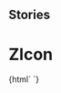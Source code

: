 
## Stories

<Meta title="Icons/ZIcon" component="z-icon" />

  # ZIcon

<Preview>
  <Story name="z-icon">
    {html`
      <z-icon
        name="${text('name', 'download')}"
        height="${number('height', '24')}"
        width="${number('width', '24')}"
      ></z-icon>`}
  </Story>
</Preview>

  <Props of="z-icon" />

